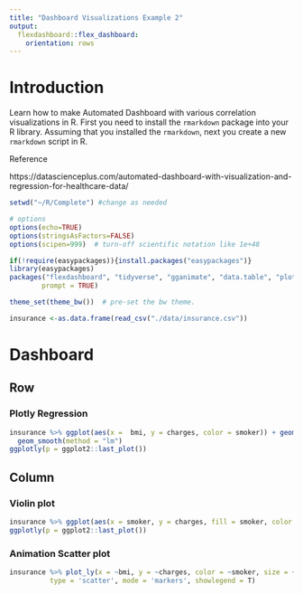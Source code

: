 ```yaml
---
title: "Dashboard Visualizations Example 2"
output: 
  flexdashboard::flex_dashboard:
    orientation: rows
---
```


# Introduction

Learn how to make Automated Dashboard with various correlation visualizations in R. First you need to install the `rmarkdown` package into your R library. Assuming that you installed the `rmarkdown`, next you create a new `rmarkdown` script in R. 

Reference

https://datascienceplus.com/automated-dashboard-with-visualization-and-regression-for-healthcare-data/


```r
setwd("~/R/Complete") #change as needed

# options
options(echo=TRUE)
options(stringsAsFactors=FALSE)
options(scipen=999)  # turn-off scientific notation like 1e+48

if(!require(easypackages)){install.packages("easypackages")}
library(easypackages)
packages("flexdashboard", "tidyverse", "gganimate", "data.table", "plotly", "readr",
        prompt = TRUE)

theme_set(theme_bw())  # pre-set the bw theme.
```

```r
insurance <-as.data.frame(read_csv("./data/insurance.csv"))
```

# Dashboard

Row
-----------------------------------------------------------------------

### Plotly Regression

```r
insurance %>% ggplot(aes(x =  bmi, y = charges, color = smoker)) + geom_point() + 
  geom_smooth(method = "lm")
ggplotly(p = ggplot2::last_plot())
```

Column {.tabset .tabset-fade}
-----------------------------------------------------------------------

### Violin plot

```r
insurance %>% ggplot(aes(x = smoker, y = charges, fill = smoker, color = smoker)) + geom_violin()
ggplotly(p = ggplot2::last_plot())
```

### Animation Scatter plot

```r
insurance %>% plot_ly(x = ~bmi, y = ~charges, color = ~smoker, size = ~children, frame = ~age,
          type = 'scatter', mode = 'markers', showlegend = T)
```

